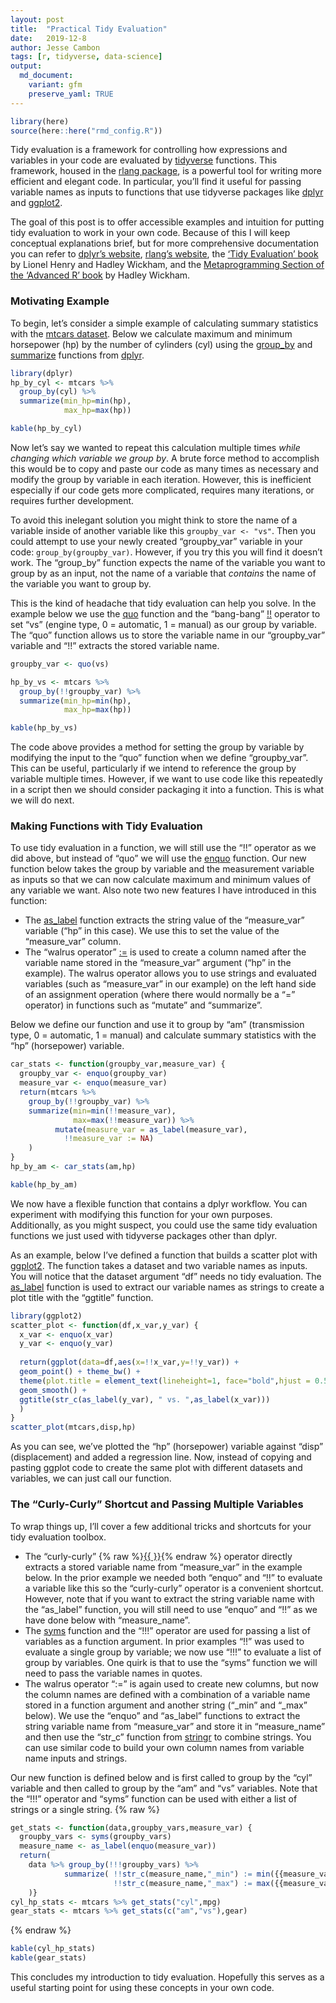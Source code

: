 ```yaml
---
layout: post
title:  "Practical Tidy Evaluation"
date:   2019-12-8
author: Jesse Cambon
tags: [r, tidyverse, data-science]
output: 
  md_document:
    variant: gfm
    preserve_yaml: TRUE
---
```

```r
library(here)
source(here::here("rmd_config.R"))
```

Tidy evaluation is a framework for controlling how expressions and variables in your code are evaluated by [tidyverse](https://www.tidyverse.org/) functions. This framework, housed in the [rlang package](https://rlang.r-lib.org), is a powerful tool for writing more efficient and elegant code. In particular, you'll find it useful for passing variable names as inputs to functions that use tidyverse packages like [dplyr](https://dplyr.tidyverse.org/) and [ggplot2](https://ggplot2.tidyverse.org/).

The goal of this post is to offer accessible examples and intuition for putting tidy evaluation to work in your own code. Because of this I will keep conceptual explanations brief, but for more comprehensive documentation you can refer to [dplyr's website](https://dplyr.tidyverse.org/reference/tidyeval.html), [rlang's website](https://rlang.r-lib.org/), the ['Tidy Evaluation' book](https://tidyeval.tidyverse.org/) by Lionel Henry and Hadley Wickham, and the [Metaprogramming Section of the 'Advanced R' book](https://adv-r.hadley.nz/metaprogramming.html) by Hadley Wickham.

### Motivating Example

To begin, let's consider a simple example of calculating summary statistics with the [mtcars dataset](https://stat.ethz.ch/R-manual/R-devel/library/datasets/html/mtcars.html). Below we calculate maximum and minimum horsepower (hp) by the number of cylinders (cyl) using the [group_by](https://dplyr.tidyverse.org/reference/group_by.html) and [summarize](https://dplyr.tidyverse.org/reference/summarise.html) functions from [dplyr](https://dplyr.tidyverse.org/).

```r
library(dplyr)
hp_by_cyl <- mtcars %>% 
  group_by(cyl) %>%
  summarize(min_hp=min(hp),
            max_hp=max(hp))
```

```r
kable(hp_by_cyl)
```

Now let's say we wanted to repeat this calculation multiple times *while changing which variable we group by*. A brute force method to accomplish this would be to copy and paste our code as many times as necessary and modify the group by variable in each iteration. However, this is inefficient especially if our code gets more complicated, requires many iterations, or requires further development. 

To avoid this inelegant solution you might think to store the name of a variable inside of another variable like this `groupby_var <- "vs"`. Then you could attempt to use your newly created "groupby_var" variable in your code: `group_by(groupby_var)`. However, if you try this you will find it doesn't work. The "group_by" function expects the name of the variable you want to group by as an input, not the name of a variable that *contains* the name of the variable you want to group by. 

This is the kind of headache that tidy evaluation can help you solve. In the example below we use the [quo](https://rlang.r-lib.org/reference/quotation.html) function and the "bang-bang" [!!](https://rlang.r-lib.org/reference/nse-force.html) operator to set "vs" (engine type, 0 = automatic, 1 = manual) as our group by variable. The "quo" function allows us to store the variable name in our "groupby_var" variable and "!!" extracts the stored variable name.

```r
groupby_var <- quo(vs)

hp_by_vs <- mtcars %>% 
  group_by(!!groupby_var) %>%
  summarize(min_hp=min(hp),
            max_hp=max(hp))
```

```r
kable(hp_by_vs)
```

The code above provides a method for setting the group by variable by modifying the input to the "quo" function when we define "groupby_var". This can be useful, particularly if we intend to reference the group by variable multiple times. However, if we want to use code like this repeatedly in a script then we should consider packaging it into a function. This is what we will do next.

### Making Functions with Tidy Evaluation

To use tidy evaluation in a function, we will still use the "!!" operator as we did above, but instead of "quo" we will use the  [enquo](https://rlang.r-lib.org/reference/nse-defuse.html) function. Our new function below takes the group by variable and the measurement variable as inputs so that we can now calculate maximum and minimum values of any variable we want. Also note two new features I have introduced in this function:

* The [as_label](https://rlang.r-lib.org/reference/as_label.html) function extracts the string value of the "measure_var" variable ("hp" in this case). We use this to set the value of the "measure_var" column. 
* The "walrus operator" [:=](https://rlang.r-lib.org/reference/quasiquotation.html#forcing-names) is used to create a column named after the variable name stored in the "measure_var" argument ("hp" in the example). The walrus operator allows you to use strings and evaluated variables (such as "measure_var" in our example) on the left hand side of an assignment operation (where there would normally be a "=" operator) in functions such as "mutate" and "summarize".

Below we define our function and use it to group by "am" (transmission type, 0 = automatic, 1 = manual) and calculate summary statistics with the "hp" (horsepower) variable.

```r
car_stats <- function(groupby_var,measure_var) {
  groupby_var <- enquo(groupby_var)
  measure_var <- enquo(measure_var)
  return(mtcars %>% 
    group_by(!!groupby_var) %>%
    summarize(min=min(!!measure_var),
              max=max(!!measure_var)) %>%
          mutate(measure_var = as_label(measure_var),
            !!measure_var := NA)
    )
}
hp_by_am <- car_stats(am,hp)
```

```r
kable(hp_by_am)
```

We now have a flexible function that contains a dplyr workflow. You can experiment with modifying this function for your own purposes. Additionally, as you might suspect, you could use the same tidy evaluation functions we just used with tidyverse packages other than dplyr. 

As an example, below I've defined a function that builds a scatter plot with [ggplot2](https://ggplot2.tidyverse.org/). The function takes a dataset and two variable names as inputs. You will notice that the dataset argument "df" needs no tidy evaluation. The [as_label](https://rlang.r-lib.org/reference/as_label.html) function is used to extract our variable names as strings to create a plot title with the "ggtitle" function. 

```r
library(ggplot2)
scatter_plot <- function(df,x_var,y_var) {
  x_var <- enquo(x_var)
  y_var <- enquo(y_var)
  
  return(ggplot(data=df,aes(x=!!x_var,y=!!y_var)) + 
  geom_point() + theme_bw() + 
  theme(plot.title = element_text(lineheight=1, face="bold",hjust = 0.5)) +
  geom_smooth() +
  ggtitle(str_c(as_label(y_var), " vs. ",as_label(x_var)))
  )
}
scatter_plot(mtcars,disp,hp)
```

As you can see, we've plotted the "hp" (horsepower) variable against "disp" (displacement) and added a regression line. Now, instead of copying and pasting ggplot code to create the same plot with different datasets and variables, we can just call our function. 

### The "Curly-Curly" Shortcut and Passing Multiple Variables

To wrap things up, I'll cover a few additional tricks and shortcuts for your tidy evaluation toolbox.

* The "curly-curly" {% raw %}[{{ }}](https://www.tidyverse.org/blog/2019/06/rlang-0-4-0/){% endraw %} operator directly extracts a stored variable name from "measure_var" in the example below. In the prior example we needed both "enquo" and "!!" to evaluate a variable like this so the "curly-curly" operator is a convenient shortcut. However, note that if you want to extract the string variable name with the "as_label" function, you will still need to use "enquo" and "!!" as we have done below with "measure_name".
* The [syms](https://rlang.r-lib.org/reference/sym.html) function and the "!!!" operator are used for passing a list of variables as a function argument. In prior examples "!!" was used to evaluate a single group by variable; we now use "!!!" to evaluate a list of group by variables. One quirk is that to use the "syms" function we will need to pass the variable names in quotes.
* The walrus operator ":=" is again used to create new columns, but now the column names are defined with a combination of a variable name stored in a function argument and another string ("_min" and "_max" below). We use the "enquo" and "as_label" functions to extract the string variable name from "measure_var" and store it in "measure_name" and then use the "str_c" function from [stringr](https://stringr.tidyverse.org/) to combine strings. You can use similar code to build your own column names from variable name inputs and strings.

Our new function is defined below and is first called to group by the "cyl" variable and then called to group by the "am" and "vs" variables. Note that the "!!!" operator and "syms" function can be used with either a list of strings or a single string.
{% raw %}
```r
get_stats <- function(data,groupby_vars,measure_var) {
  groupby_vars <- syms(groupby_vars)
  measure_name <- as_label(enquo(measure_var))
  return( 
    data %>% group_by(!!!groupby_vars) %>%
            summarize( !!str_c(measure_name,"_min") := min({{measure_var}}),
                       !!str_c(measure_name,"_max") := max({{measure_var}}))
    )}
cyl_hp_stats <- mtcars %>% get_stats("cyl",mpg)
gear_stats <- mtcars %>% get_stats(c("am","vs"),gear)
```
{% endraw %}

```r
kable(cyl_hp_stats)
kable(gear_stats)
```

This concludes my introduction to tidy evaluation. Hopefully this serves as a useful starting point for using these concepts in your own code.